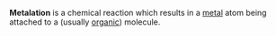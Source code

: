 '''Metalation''' is a chemical reaction which results in a [[metal]] atom being
attached to a (usually [[Organic compound|organic]]) molecule.

{{chem-stub}}